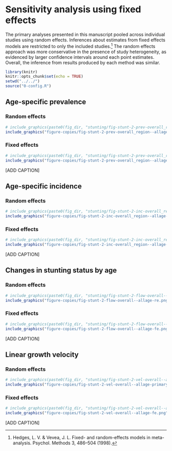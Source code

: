 # Sensitivity analysis using fixed effects {#fixed-effects}

The primary analyses presented in this manuscript pooled across individual studies using random effects. Inferences about estimates from fixed effects models are restricted to only the included studies.[^1] The random effects approach was more conservative in the presence of study heterogeneity, as evidenced by larger confidence intervals around each point estimates. Overall, the inference from results produced by each method was similar. 

```r
library(knitr)
knitr::opts_chunk$set(echo = TRUE)
setwd("../../")
source("0-config.R")
```

<!-- ##################################################################################### -->
## Age-specific prevalence

### Random effects
```r
# include_graphics(paste0(fig_dir, "stunting/fig-stunt-2-prev-overall_region--allage-primary.png"))
include_graphics("figure-copies/fig-stunt-2-prev-overall_region--allage-primary.png")

```

### Fixed effects
```r
# include_graphics(paste0(fig_dir, "stunting/fig-stunt-2-prev-overall_region--allage-fe.png"))
include_graphics("figure-copies/fig-stunt-2-prev-overall_region--allage-fe.png")
```

[ADD CAPTION]

<!-- ##################################################################################### -->
## Age-specific incidence

### Random effects
```r
# include_graphics(paste0(fig_dir, "stunting/fig-stunt-2-inc-overall_region--allage-primary.png"))
include_graphics("figure-copies/fig-stunt-2-inc-overall_region--allage-primary.png")
```

### Fixed effects
```r
# include_graphics(paste0(fig_dir, "stunting/fig-stunt-2-inc-overall_region--allage-fe.png"))
include_graphics("figure-copies/fig-stunt-2-inc-overall_region--allage-fe.png")

```

[ADD CAPTION]

<!-- ##################################################################################### -->
## Changes in stunting status by age

### Random effects
```r
# include_graphics(paste0(fig_dir, "stunting/fig-stunt-2-flow-overall--allage-re.png"))
include_graphics("figure-copies/fig-stunt-2-flow-overall--allage-re.png")
```

### Fixed effects
```r
# include_graphics(paste0(fig_dir, "stunting/fig-stunt-2-flow-overall--allage-fe.png"))
include_graphics("figure-copies/fig-stunt-2-flow-overall--allage-fe.png")
```

[ADD CAPTION] 


<!-- ##################################################################################### -->
## Linear growth velocity

### Random effects
```r
# include_graphics(paste0(fig_dir, "stunting/fig-stunt-2-vel-overall--allage-primary.png")) 
include_graphics("figure-copies/fig-stunt-2-vel-overall--allage-primary.png")
``` 

### Fixed effects
```r
# include_graphics(paste0(fig_dir, "stunting/fig-stunt-2-vel-overall--allage-primary.png")) 
include_graphics("figure-copies/fig-stunt-2-vel-overall--allage-fe.png")
``` 

[ADD CAPTION]


[^1]: Hedges, L. V. & Vevea, J. L. Fixed- and random-effects models in meta-analysis. Psychol. Methods 3, 486–504 (1998).